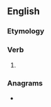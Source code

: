 ==English==

===Etymology===
{{suffix|en|lance|eth|nocat=1}}

===Verb===
{{head|en|verb form}}

# {{en-archaic third-person singular of|lance}}

===Anagrams===
* {{anagrams|en|a=acehlnt|Chantel|cleanth}}